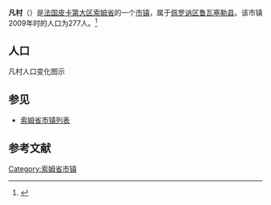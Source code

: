 {{Infobox French commune
|name                    = 凡村
|native name             = Fins
|image flag              = 
|image flag size         = 
|flag legend             = 
|image coat of arms      = 
|image coat of arms size = 
|coat of arms legend     = 
|city motto              = 
|image                   = Fins monument-aux-morts 1.jpg
|caption                 = 
|map                     = 
|adjustable map          = 
|time zone               = 
|longitude              = 3.042777778
|latitude               = 50.03555556
|arrondissement         = [[佩罗讷区|佩罗讷区]]
|canton                 = [[鲁瓦塞勒县|鲁瓦塞勒县]]
|subdivisions entry      = 
|subdivisions            = 
|intercommunality        = 
|mayor                   = 
|term                    = 
|elevation m             = 
|INSEE                  = 80312
|postal code             = 80360
|website                 = 
}}
{{French Commune Map|80312}}
'''凡村'''（{{lang-fr|Fins}}）是[[法国|法国]][[皮卡第大区|皮卡第大区]][[索姆省|索姆省]]的一个[[市镇_(法国)|市镇]]，属于[[佩罗讷区|佩罗讷区]][[鲁瓦塞勒县|鲁瓦塞勒县]]。该市镇2009年时的人口为277人。<ref name="Statmallen Areal i Frankrikes kommuner">{{cite web|url=http://www.insee.fr/fr/ppp/bases-de-donnees/recensement/populations-legales/france-departements.asp?annee=2009#departements|title=Insee, Populations légales 2009 pour les départements et les collectivités d'outre-mer France métropolitaine et DOM|accessdate=2012-01-30|archive-date=2012-01-08|archive-url=https://web.archive.org/web/20120108000120/http://www.insee.fr/fr/ppp/bases-de-donnees/recensement/populations-legales/france-departements.asp?annee=2009#departements|dead-url=no}}</ref>

== 人口 ==
凡村人口变化图示
{{French Commune Population|80312}}

== 参见 ==
* [[索姆省市镇列表|索姆省市镇列表]]

== 参考文献 ==
{{reflist}}

{{索姆省市鎮}}

[[Category:索姆省市镇|Category:索姆省市镇]]